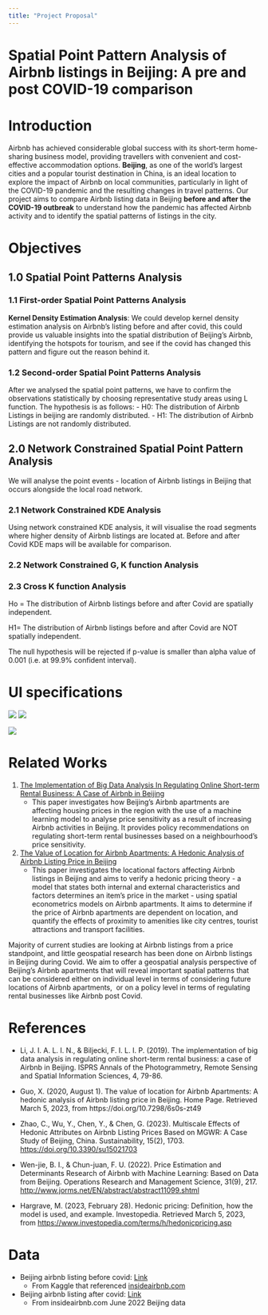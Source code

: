 ```yaml
---
title: "Project Proposal"
---
```


# Spatial Point Pattern Analysis of Airbnb listings in Beijing: A pre and post COVID-19 comparison

# Introduction

Airbnb has achieved considerable global success with its short-term home-sharing business model, providing travellers with convenient and cost-effective accommodation options. **Beijing**, as one of the world's largest cities and a popular tourist destination in China, is an ideal location to explore the impact of Airbnb on local communities, particularly in light of the COVID-19 pandemic and the resulting changes in travel patterns. Our project aims to compare Airbnb listing data in Beijing **before and after the COVID-19 outbreak** to understand how the pandemic has affected Airbnb activity and to identify the spatial patterns of listings in the city.

# Objectives

## 1.0 Spatial Point Patterns Analysis

### 1.1 First-order Spatial Point Patterns Analysis

**Kernel Density Estimation Analysis**: We could develop kernel density estimation analysis on Airbnb's listing before and after covid, this could provide us valuable insights into the spatial distribution of Beijing's Airbnb, identifying the hotspots for tourism, and see if the covid has changed this pattern and figure out the reason behind it.

### 1.2 Second-order Spatial Point Patterns Analysis

After we analysed the spatial point patterns, we have to confirm the observations statistically by choosing representative study areas using L function. The hypothesis is as follows: - H0: The distribution of Airbnb Listings in beijing are randomly distributed. - H1: The distribution of Airbnb Listings are not randomly distributed.

## 2.0 Network Constrained Spatial Point Pattern Analysis

We will analyse the point events - location of Airbnb listings in Beijing that occurs alongside the local road network.

### 2.1 Network Constrained KDE Analysis

Using network constrained KDE analysis, it will visualise the road segments where higher density of Airbnb listings are located at. Before and after Covid KDE maps will be available for comparison.

### 2.2 Network Constrained G, K function Analysis

### 2.3 Cross K function Analysis

Ho = The distribution of Airbnb listings before and after Covid are spatially independent.

H1= The distribution of Airbnb listings before and after Covid are NOT spatially independent.

The null hypothesis will be rejected if p-value is smaller than alpha value of 0.001 (i.e. at 99.9% confident interval).

# UI specifications

![](image/img01.png) ![](image/img02.png)

![](image/img03.png)

# Related Works

1.  <a href="https://filipbiljecki.com/publications/2019_sdsc_airbnb_beijing.pdf"> The Implementation of Big Data Analysis In Regulating Online Short-term Rental Business: A Case of Airbnb in Beijing </a>
    -   This paper investigates how Beijing's Airbnb apartments are affecting housing prices in the region with the use of a machine learning model to analyse price sensitivity as a result of increasing Airbnb activities in Beijing. It provides policy recommendations on regulating short-term rental businesses based on a neighbourhood's price sensitivity.
2.  <a href="https://ecommons.cornell.edu/handle/1813/103153">The Value of Location for Airbnb Apartments: A Hedonic Analysis of Airbnb Listing Price in Beijing </a>
    -   This paper investigates the locational factors affecting Airbnb listings in Beijing and aims to verify a hedonic pricing theory - a model that states both internal and external characteristics and factors determines an item's price in the market - using spatial econometrics models on Airbnb apartments. It aims to determine if the price of Airbnb apartments are dependent on location, and quantify the effects of proximity to amenities like city centres, tourist attractions and transport facilities.

Majority of current studies are looking at Airbnb listings from a price standpoint, and little geospatial research has been done on Airbnb listings in Beijing during Covid. We aim to offer a geospatial analysis perspective of Beijing's Airbnb apartments that will reveal important spatial patterns that can be considered either on individual level in terms of considering future locations of Airbnb apartments,  or on a policy level in terms of regulating rental businesses like Airbnb post Covid. 

# References

-   Li, J. I. A. L. I. N., & Biljecki, F. I. L. I. P. (2019). The implementation of big data analysis in regulating online short-term rental business: a case of Airbnb in Beijing. ISPRS Annals of the Photogrammetry, Remote Sensing and Spatial Information Sciences, 4, 79-86.

-   Guo, X. (2020, August 1). The value of location for Airbnb Apartments: A hedonic analysis of Airbnb listing price in Beijing. Home Page. Retrieved March 5, 2023, from https://doi.org/10.7298/6s0s-zt49

-   Zhao, C., Wu, Y., Chen, Y., & Chen, G. (2023). Multiscale Effects of Hedonic Attributes on Airbnb Listing Prices Based on MGWR: A Case Study of Beijing, China. Sustainability, 15(2), 1703. <https://doi.org/10.3390/su15021703>

-   Wen-jie, B. I., & Chun-juan, F. U. (2022). Price Estimation and Determinants Research of Airbnb with Machine Learning: Based on Data from Beijing. Operations Research and Management Science, 31(9), 217. <http://www.jorms.net/EN/abstract/abstract11099.shtml>

-   Hargrave, M. (2023, February 28). Hedonic pricing: Definition, how the model is used, and example. Investopedia. Retrieved March 5, 2023, from <https://www.investopedia.com/terms/h/hedonicpricing.asp>

# Data

-   Beijing airbnb listing before covid: [Link](https://www.kaggle.com/datasets/merryyundi/airbnb-beijing-20190211)
    -   From Kaggle that referenced [insideairbnb.com](http://insideairbnb.com/get-the-data/)
-   Beijing airbnb listing after covid: [Link](https://drive.google.com/file/d/1wijxpA32FvVmSlXXavCy8bdtYT-rt7hF/view?usp=sharing)
    -   From insideairbnb.com June 2022 Beijing data
